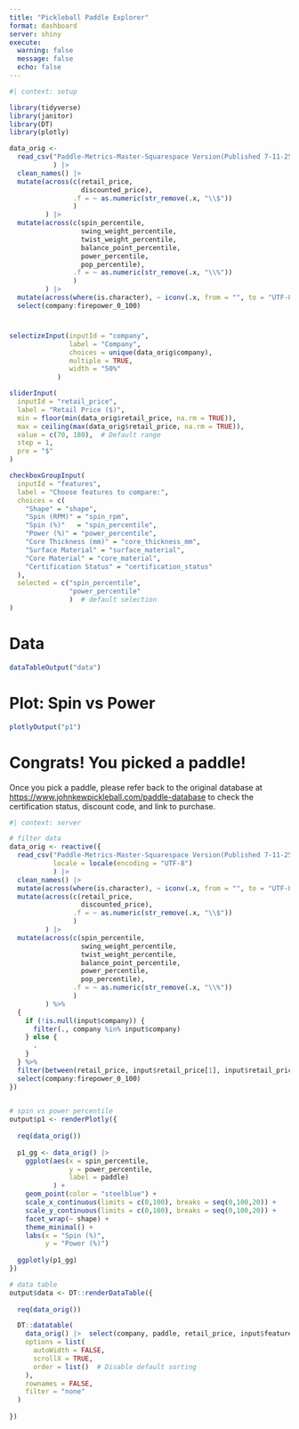 ```yaml
---
title: "Pickleball Paddle Explorer"
format: dashboard
server: shiny
execute:
  warning: false
  message: false
  echo: false
---
```


<!-- <https://quarto.org/docs/interactive/shiny/> -->

```r
#| context: setup

library(tidyverse)
library(janitor)
library(DT)
library(plotly)

data_orig <-
  read_csv("Paddle-Metrics-Master-Squarespace Version(Published 7-11-25).csv"
           ) |>
  clean_names() |>
  mutate(across(c(retail_price,
                  discounted_price),
                .f = ~ as.numeric(str_remove(.x, "\\$"))
                )
         ) |>
  mutate(across(c(spin_percentile,
                  swing_weight_percentile,
                  twist_weight_percentile,
                  balance_point_percentile,
                  power_percentile,
                  pop_percentile),
                .f = ~ as.numeric(str_remove(.x, "\\%"))
                )
         ) |>
  mutate(across(where(is.character), ~ iconv(.x, from = "", to = "UTF-8", sub = "byte"))) |>
  select(company:firepower_0_100)
```

# {.sidebar}

```r
selectizeInput(inputId = "company",
               label = "Company",
               choices = unique(data_orig$company),
               multiple = TRUE,
               width = "50%"
            )

sliderInput(
  inputId = "retail_price",
  label = "Retail Price ($)",
  min = floor(min(data_orig$retail_price, na.rm = TRUE)),
  max = ceiling(max(data_orig$retail_price, na.rm = TRUE)),
  value = c(70, 180),  # Default range
  step = 1,
  pre = "$"
)

checkboxGroupInput(
  inputId = "features",
  label = "Choose features to compare:",
  choices = c(
    "Shape" = "shape",
    "Spin (RPM)" = "spin_rpm",
    "Spin (%)"   = "spin_percentile",
    "Power (%)" = "power_percentile",
    "Core Thickness (mm)" = "core_thickness_mm",
    "Surface Material" = "surface_material",
    "Core Material" = "core_material",
    "Certification Status" = "certification_status"
  ),
  selected = c("spin_percentile",
               "power_percentile"
               )  # default selection
)
```

# Data

```r
dataTableOutput("data")
```

# Plot: Spin vs Power

```r
plotlyOutput("p1")
```

# Congrats! You picked a paddle!

Once you pick a paddle, please refer back to the original database at <https://www.johnkewpickleball.com/paddle-database> to check the certification status, discount code, and link to purchase.

```r
#| context: server

# filter data
data_orig <- reactive({
  read_csv("Paddle-Metrics-Master-Squarespace Version(Published 7-11-25).csv",
           locale = locale(encoding = "UTF-8")
           ) |> 
  clean_names() |>
  mutate(across(where(is.character), ~ iconv(.x, from = "", to = "UTF-8", sub = "byte"))) |>
  mutate(across(c(retail_price, 
                  discounted_price), 
                .f = ~ as.numeric(str_remove(.x, "\\$"))
                )
         ) |> 
  mutate(across(c(spin_percentile, 
                  swing_weight_percentile, 
                  twist_weight_percentile, 
                  balance_point_percentile, 
                  power_percentile, 
                  pop_percentile), 
                .f = ~ as.numeric(str_remove(.x, "\\%"))
                )
         ) %>%
  {
    if (!is.null(input$company)) {
      filter(., company %in% input$company)
    } else {
      .
    }
  } %>%
  filter(between(retail_price, input$retail_price[1], input$retail_price[2])) |> 
  select(company:firepower_0_100)
})
 

# spin vs power percentile
output$p1 <- renderPlotly({
  
  req(data_orig())
  
  p1_gg <- data_orig() |> 
    ggplot(aes(x = spin_percentile,
               y = power_percentile,
               label = paddle)
           ) +
    geom_point(color = "steelblue") +
    scale_x_continuous(limits = c(0,100), breaks = seq(0,100,20)) +
    scale_y_continuous(limits = c(0,100), breaks = seq(0,100,20)) +
    facet_wrap(~ shape) +
    theme_minimal() +
    labs(x = "Spin (%)",
         y = "Power (%)")
  
  ggplotly(p1_gg)
})

# data table
output$data <- DT::renderDataTable({
  
  req(data_orig())

  DT::datatable(
    data_orig() |>  select(company, paddle, retail_price, input$features),
    options = list(
      autoWidth = FALSE,
      scrollX = TRUE,
      order = list()  # Disable default sorting
    ),
    rownames = FALSE,
    filter = "none"
  )
  
})
```
